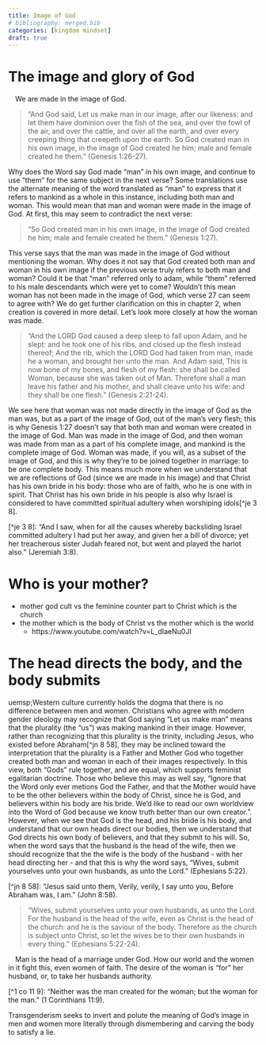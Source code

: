 ---
title: Image of God
# bibliography: merged.bib
categories: [kingdom mindset]
draft: true
---
<!-- date: -->
# The image and glory of God
&emsp;We are made in the image of God.

> <r r="ge 1 26 27">"And God said, Let us make man in our image, after our likeness: and let them have dominion over the fish of the sea, and over the fowl of the air, and over the cattle, and over all the earth, and over every creeping thing that creepeth upon the earth. So God created man in his own image, in the image of God created he him; male and female created he them." (Genesis 1:26-27).</r>

Why does the Word say God made "man" in his own image, and continue to use "them" for the same subject in the next verse? Some translations use the alternate meaning of the word translated as "man" to express that it refers to mankind as a whole in this instance, including both man and woman. This would mean that man and woman were made in the image of God. At first, this may seem to contradict the next verse:

> <r r="ge 1 27">"So God created man in his own image, in the image of God created he him; male and female created he them." (Genesis 1:27).</r>

This verse says that the man was made in the image of God without mentioning the woman. Why does it not say that God created both man and woman in his own image if the previous verse truly refers to both man and woman? Could it be that "man" referred only to adam, while "them" referred to his male descendants which were yet to come? Wouldn't this mean woman has not been made in the image of God, which verse 27 can seem to agree with? We do get further clarification on this in chapter 2, when creation is covered in more detail. Let's look more closely at how the woman was made.

> <r r="ge 2 21 24">"And the LORD God caused a deep sleep to fall upon Adam, and he slept: and he took one of his ribs, and closed up the flesh instead thereof; And the rib, which the LORD God had taken from man, made he a woman, and brought her unto the man. And Adam said, This is now bone of my bones, and flesh of my flesh: she shall be called Woman, because she was taken out of Man. Therefore shall a man leave his father and his mother, and shall cleave unto his wife: and they shall be one flesh." (Genesis 2:21-24).</r>

We see here that woman was not made directly in the image of God as the man was, but as a part of the image of God, out of the man's very flesh; this is why Genesis 1:27 doesn't say that both man and woman were created in the image of God. Man was made in the image of God, and then woman was made from man as a part of his complete image, and mankind is the complete image of God. Woman was made, if you will, as a subset of the image of God, and this is why they're to be joined together in marriage: to be one complete body. This means much more when we understand that we are reflections of God (since we are made in his image) and that Christ has his own bride in his body: those who are of faith, who he is one with in spirit. That Christ has his own bride in his people is also why Israel is considered to have committed spiritual adultery when worshiping idols[^je 3 8].

[^je 3 8]: "And I saw, when for all the causes whereby backsliding Israel committed adultery I had put her away, and given her a bill of divorce; yet her treacherous sister Judah feared not, but went and played the harlot also." (Jeremiah 3:8).


# Who is your mother?
- mother god cult vs the feminine counter part to Christ which is the church
- the mother which is the body of Christ vs the mother which is the world
	- https://www.youtube.com/watch?v=L_dIaeNu0JI

# The head directs the body, and the body submits
uemsp;Western culture currently holds the dogma that there is no difference between men and women. Christians who agree with modern gender ideology may recognize that God saying "Let us make man" means that the plurality (the "us") was making mankind in their image. However, rather than recognizing that this plurality is the trinity, including Jesus, who existed before Abraham[^jn 8 58], they may be inclined toward the interpretation that the plurality is a Father and Mother God who together created both man and woman in each of their images respectively. In this view, both "Gods" rule together, and are equal, which supports feminist egalitarian doctrine. Those who believe this may as well say, "Ignore that the Word only ever metions God the Father, and that the Mother would have to be the other believers within the body of Christ, since he is God, and believers within his body are his bride. We'd like to read our own worldview into the Word of God because we know truth better than our own creator.". However, when we see that God is the head, and his bride is his body, and understand that our own heads direct our bodies, then we understand that God directs his own body of believers, and that they submit to his will. So, when the word says that the husband is the head of the wife, then we should recognize that the the wife is the body of the husband - with her head directing her - and that this is why the word says, <r r="ep 5 22">"Wives, submit yourselves unto your own husbands, as unto the Lord." (Ephesians 5:22).</r>

[^jn 8 58]: "Jesus said unto them, Verily, verily, I say unto you, Before Abraham was, I am." (John 8:58).

> <r r="ep 5 22 24">"Wives, submit yourselves unto your own husbands, as unto the Lord. For the husband is the head of the wife, even as Christ is the head of the church: and he is the saviour of the body. Therefore as the church is subject unto Christ, so let the wives be to their own husbands in every thing." (Ephesians 5:22-24).</r>


&emsp;Man is the head of a marriage under God. How our world and the women in it fight this, even women of faith. The desire of the woman is "for" her husband, or, to take her husbands authority.


[^1 co 11 9]: "Neither was the man created for the woman; but the woman for the man." (1 Corinthians 11:9).


Transgenderism seeks to invert and polute the meaning of God's image in men and women more literally through dismembering and carving the body to satisfy a lie.
